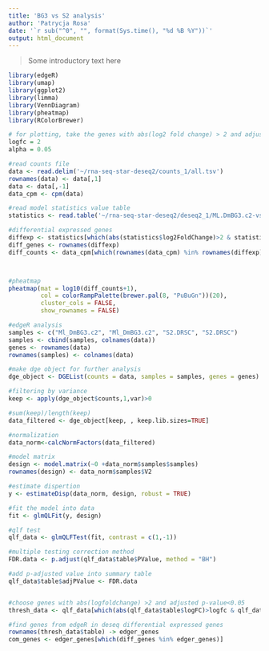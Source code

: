 ---
title: 'BG3 vs S2 analysis'
author: 'Patrycja Rosa'
date: '`r sub("^0", "", format(Sys.time(), "%d %B %Y"))`'
output: html_document
---
> Some introductory text here 


```{r, echo=FALSE, message=FALSE}
library(edgeR)
library(umap)
library(ggplot2)
library(limma)
library(VennDiagram)
library(pheatmap)
library(RColorBrewer)
```

```{r, echo=FALSE}
# for plotting, take the genes with abs(log2 fold change) > 2 and adjusted p-value < 0.05
logfc = 2
alpha = 0.05 

#read counts file 
data <- read.delim('~/rna-seq-star-deseq2/counts_1/all.tsv')
rownames(data) <- data[,1]
data <- data[,-1]
data_cpm <- cpm(data)

#read model statistics value table 
statistics <- read.table('~/rna-seq-star-deseq2/deseq2_1/ML.DmBG3.c2-vs-S2.DRSC.diffexp.tsv')

#differential expressed genes 
diffexp <- statistics[which(abs(statistics$log2FoldChange)>2 & statistics$padj < 0.05),]
diff_genes <- rownames(diffexp)
diff_counts <- data_cpm[which(rownames(data_cpm) %in% rownames(diffexp)),]



#pheatmap 
pheatmap(mat = log10(diff_counts+1),
         col = colorRampPalette(brewer.pal(8, "PuBuGn"))(20),
         cluster_cols = FALSE,
         show_rownames = FALSE)

#edgeR analysis
samples <- c("Ml_DmBG3.c2", "Ml_DmBG3.c2", "S2.DRSC", "S2.DRSC")
samples <- cbind(samples, colnames(data))
genes <- rownames(data)
rownames(samples) <- colnames(data)

#make dge object for further analysis
dge_object <- DGEList(counts = data, samples = samples, genes = genes)

#filtering by variance
keep <- apply(dge_object$counts,1,var)>0

#sum(keep)/length(keep)
data_filtered <- dge_object[keep, , keep.lib.sizes=TRUE]

#normalization
data_norm<-calcNormFactors(data_filtered)

#model matrix
design <- model.matrix(~0 +data_norm$samples$samples)
rownames(design) <- data_norm$samples$V2

#estimate dispertion
y <- estimateDisp(data_norm, design, robust = TRUE)

#fit the model into data
fit <- glmQLFit(y, design)

#qlf test
qlf_data <- glmQLFTest(fit, contrast = c(1,-1))

#multiple testing correction method
FDR.data <- p.adjust(qlf_data$table$PValue, method = "BH")

#add p-adjusted value into summary table
qlf_data$table$adjPValue <- FDR.data


#choose genes with abs(logfoldchange) >2 and adjusted p-value<0.05
thresh_data <- qlf_data[which(abs(qlf_data$table$logFC)>logfc & qlf_data$table$adjPValue<alpha),]

#find genes from edgeR in deseq differential expressed genes
rownames(thresh_data$table) -> edger_genes
com_genes <- edger_genes[which(diff_genes %in% edger_genes)]

```

